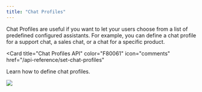 ```yaml
---
title: "Chat Profiles"
---
```


Chat Profiles are useful if you want to let your users choose from a list of predefined configured assistants. For example, you can define a chat profile for a support chat, a sales chat, or a chat for a specific product.

<Card
  title="Chat Profiles API"
  color="F80061"
  icon="comments"
  href="/api-reference/set-chat-profiles"
>
  Learn how to define chat profiles.
</Card>

<Frame caption="Example of Chat Profiles">
  <img src="/images/chat-profiles.png" />
</Frame>
